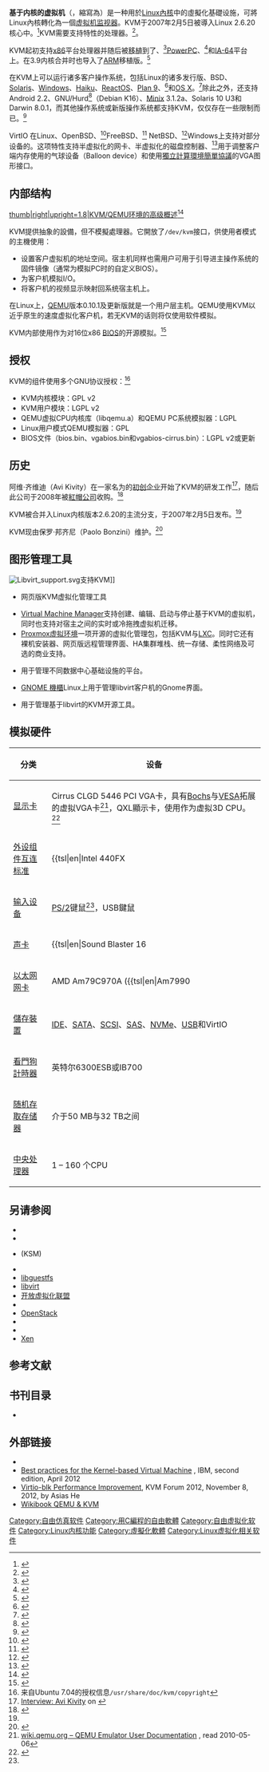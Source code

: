 {{Distinguish|KVM切换器}}
{{NoteTA|G1=IT|G2=FL}}
{{Infobox software
| name                   = KVM
| logo                   = Kvmbanner-logo2 1.png
| logo size              = 160px
| screenshot             = QEMU 6.2 running NetBSD and OpenIndiana screenshot.png
| screenshot size        = 300px
| caption                = 在[[Arch_Linux|Arch Linux]]宿主机上使用QEMU/KVM运行[[NetBSD|NetBSD]]和[[OpenIndiana|OpenIndiana]]客户机的截图。
| author                 = {{tsl|en|Qumranet|Qumranet|Qumranet}}
| developer              = [[开放虚拟化联盟|开放虚拟化联盟]]（OVA）
| operating_system       = [[类Unix系统|类Unix系统]]
| programming_language   = [[C语言|C]]
| platform = [[ARM架構|ARM]]、[[IA-64|IA-64]]、[[PowerPC|PowerPC]]、{{tsl|en|IBM ESA/390|IBM ESA/390|S/390}}、[[X86|x86]]、[[X86-64|x86-64]]
| genre                  = [[Hypervisor|虚拟机监视器]]
| license                = [[GNU通用公共许可证|GNU GPL]]或[[GNU宽通用公共许可证|LGPL]]
| website                = {{URL|www.linux-kvm.org}}
}}

'''基于内核的虚拟机'''（{{lang-en|'''K'''ernel-based '''V'''irtual '''M'''achine}}，縮寫為{{lang|en|'''KVM'''}}）是一种用於[[Linux內核|Linux內核]]中的虛擬化基礎设施，可將Linux內核轉化為一個[[Hypervisor|虚拟机监视器]]。KVM于2007年2月5日被導入Linux 2.6.20核心中。<ref name="2620notes">{{cite web
 | url = http://kernelnewbies.org/Linux_2_6_20#head-bca4fe7ffe454321118a470387c2be543ee51754
 | title = Linux kernel 2.6.20, Section 2.2. Virtualization support through KVM
 | date = 2007-02-05
 | accessdate = 2014-06-16
 | website = kernelnewbies.org
 | archive-date = 2015-07-16
 | archive-url = https://web.archive.org/web/20150716045159/http://kernelnewbies.org/Linux_2_6_20#head-bca4fe7ffe454321118a470387c2be543ee51754
 | dead-url = no
 }}</ref>KVM需要支持{{tsl|en|hardware-assisted virtualization|硬件辅助虚拟化|硬件虚拟化拓展}}特性的处理器。<ref>{{Cite web |url=http://www.linux-kvm.org/page/FAQ#What_do_I_need_to_use_KVM.3F |title=KVM FAQ: What do I need to use KVM? |accessdate=2018-08-14 |archive-date=2020-11-25 |archive-url=https://web.archive.org/web/20201125162526/https://www.linux-kvm.org/page/FAQ#What_do_I_need_to_use_KVM.3F |dead-url=no }}</ref>。

KVM起初支持[[X86|x86]]平台处理器并随后被[[移植_(軟體)|移植]]到了{{tsl|en|IBM ESA/390|IBM ESA/390|S/390}}、<ref>{{Cite web |url=http://article.gmane.org/gmane.comp.emulators.kvm.devel/2570 |title=Gmane - Mail To News And Back Again<!-- Bot generated title --> |accessdate=2014-09-16 |archive-date=2007-09-29 |archive-url=https://web.archive.org/web/20070929124348/http://article.gmane.org/gmane.comp.emulators.kvm.devel/2570 |dead-url=yes }}</ref>[[PowerPC|PowerPC]]、<ref>{{Cite web |url=http://news.gmane.org/gmane.comp.emulators.kvm.devel/2595 |title=Gmane Loom<!-- Bot generated title --> |accessdate=2014-09-16 |archive-date=2007-09-29 |archive-url=https://web.archive.org/web/20070929103042/http://news.gmane.org/gmane.comp.emulators.kvm.devel/2595 |dead-url=yes }}</ref>和[[IA-64|IA-64]]平台上。在3.9内核合并时也导入了[[ARM架構|ARM]]移植版。<ref>{{Cite web |url=https://columbia.github.com/linux-kvm-arm |title=KVM/ARM Open Source Project |access-date=2018-08-14 |archive-url=https://web.archive.org/web/20130310052146/http://columbia.github.com/linux-kvm-arm/ |archive-date=2013-03-10 |dead-url=yes }}</ref>

在KVM上可以运行诸多客户操作系统，包括Linux的诸多发行版、BSD、[[Solaris|Solaris]]、[[Microsoft_Windows|Windows]]、[[Haiku|Haiku]]、[[ReactOS|ReactOS]]、[[貝爾實驗室九號計畫|Plan 9]]、{{tsl|en|AROS Research Operating System|AROS研究操作系统|AROS研究操作系统}}<ref>{{cite web | url = http://www.linux-kvm.org/page/Guest_Support_Status | title = KVM wiki: Guest support status | accessdate = 2007-05-27 | archive-date = 2020-11-25 | archive-url = https://web.archive.org/web/20201125162506/https://www.linux-kvm.org/page/Guest_Support_Status | dead-url = no }}</ref>和[[MacOS|OS X]]。<ref>{{cite web|url=http://www.contrib.andrew.cmu.edu/~somlo/OSXKVM/|title=Running Mac OS X as a QEMU/KVM Guest|accessdate=2014-08-20|archive-date=2020-11-08|archive-url=https://web.archive.org/web/20201108141601/http://www.contrib.andrew.cmu.edu/~somlo/OSXKVM/|dead-url=no}}</ref>除此之外，还支持Android 2.2、GNU/Hurd<ref>{{cite web |url=https://www.gnu.org/software/hurd/hurd/status.html |title=status |publisher=Gnu.org |date= |accessdate=2014-02-12 |archive-date=2020-11-12 |archive-url=https://web.archive.org/web/20201112030809/https://www.gnu.org/software/hurd/hurd/status.html |dead-url=no }}</ref>（Debian K16）、[[MINIX_3|Minix]] 3.1.2a、Solaris 10 U3和Darwin 8.0.1，而其他操作系统或新版操作系统都支持KVM，仅仅存在一些限制而已。<ref>{{cite web |url=http://www.linux-kvm.org/page/Guest_Support_Status |title=Guest Support Status - KVM |publisher=Linux-kvm.org |date= |accessdate=2014-02-12 |archive-date=2020-11-25 |archive-url=https://web.archive.org/web/20201125162506/https://www.linux-kvm.org/page/Guest_Support_Status |dead-url=no }}</ref>

VirtIO{{tsl|en|Paravirtualization|半虚拟化|半虚拟化}} 在Linux、OpenBSD、<ref>{{cite web|url=https://man.openbsd.org/virtio.4|title=OpenBSD man page virtio(4)|accessdate=2018-02-04|archive-date=2020-11-12|archive-url=https://web.archive.org/web/20201112043003/http://man.openbsd.org/virtio.4|dead-url=no}}</ref>FreeBSD、<ref>{{cite web|url=http://people.freebsd.org/~kuriyama/virtio/|title=virtio binary packages for FreeBSD|accessdate=2012-10-29|archive-date=2020-09-29|archive-url=https://web.archive.org/web/20200929051237/https://people.freebsd.org/~kuriyama/virtio/|dead-url=no}}</ref> NetBSD、<ref>{{cite web |url=http://netbsd.gw.com/cgi-bin/man-cgi?virtio++NetBSD-current |title=NetBSD man page virtio(4) |accessdate=2013-07-15 |archive-date=2019-11-13 |archive-url=https://web.archive.org/web/20191113035952/https://netbsd.gw.com/cgi-bin/man-cgi?virtio++NetBSD-current |dead-url=no }}</ref>Windows上支持对部分设备的{{tsl|en|Paravirtualization|半虚拟化|半虚拟化}}。这项特性支持半虚拟化的网卡、半虚拟化的磁盘控制器、<ref>{{cite web |url=http://linux-iscsi.org/wiki/vHost |title=SCSI target for KVM wiki |publisher=linux-iscsi.org |date=2012-08-07 |accessdate=2012-08-12 |archive-date=2020-06-05 |archive-url=https://web.archive.org/web/20200605120413/http://linux-iscsi.org/wiki/VHost |dead-url=no }}</ref>用于调整客户端内存使用的气球设备（Balloon device）和使用[[獨立計算環境簡單協議|獨立計算環境簡單協議]]的VGA图形接口。

== 内部结构 ==
[[File:Kernel-based Virtual Machine zh-CN.svg|thumb|right|upright=1.8|KVM/QEMU环境的高级概述<ref>{{cite web
 |url        = http://www-01.ibm.com/support/knowledgecenter/api/content/nl/en-us/linuxonibm/liaav/LPCKVMSSPV2.1.pdf
 |title      = KVM/QEMU Storage Stack Performance Discussion
 |year       = 2010
 |accessdate = January 3, 2015
 |author1    = Khoa Huynh
 |author2    = Stefan Hajnoczi
 |publisher  = Linux Plumbers Conference
 |website    = ibm.com
 |format     = PDF
}}{{dead link|date=January 2018 |bot=InternetArchiveBot |fix-attempted=yes }}</ref>{{rp|3}}]]

KVM提供抽象的設備，但不模擬處理器。它開放了<tt>/dev/kvm</tt>接口，供使用者模式的主機使用：
* 设置客户虚拟机的地址空间。宿主机同样也需用户可用于引导进主操作系统的固件镜像（通常为模拟PC时的自定义BIOS）。
* 为客户机模拟I/O。
* 将客户机的视频显示映射回系统宿主机上。

在Linux上，[[QEMU|QEMU]]版本0.10.1及更新版就是一个用户层主机。QEMU使用KVM以近乎原生的速度虚拟化客户机，若无KVM的话则将仅使用软件模拟。

KVM内部使用{{tsl|en|SeaBIOS|SeaBIOS|SeaBIOS}}作为对16位x86 [[BIOS|BIOS]]的开源模拟。<ref>{{cite web |url=http://www.seabios.org/SeaBIOS |title=SeaBIOS |publisher=seabios.org |date=2013-12-21 |accessdate=2014-06-16 |archive-date=2020-12-09 |archive-url=https://web.archive.org/web/20201209062757/https://seabios.org/SeaBIOS |dead-url=no }}</ref>

==授权==
KVM的组件使用多个GNU协议授权：<ref>来自Ubuntu 7.04的授权信息<tt>/usr/share/doc/kvm/copyright</tt></ref>
* KVM内核模块：GPL v2
* KVM用户模块：LGPL v2
* QEMU虚拟CPU内核库（libqemu.a）和QEMU PC系统模拟器：LGPL
* Linux用户模式QEMU模拟器：GPL
* BIOS文件（bios.bin、vgabios.bin和vgabios-cirrus.bin）：LGPL v2或更新

==历史==
阿维·齐维迪（Avi Kivity）在一家名为{{tsl|en|Qumranet|Qumranet|Qumranet}}的[[初创企业|初创企业]]开始了KVM的研发工作<ref>[http://kerneltrap.org/node/8088 Interview: Avi Kivity] {{Wayback|url=http://kerneltrap.org/node/8088 |date=20070426033902 }} on {{tsl|en|KernelTrap|KernelTrap|KernelTrap}}</ref>，随后此公司于2008年被[[紅帽公司|紅帽公司]]收购。<ref>{{cite web
 | url = http://www.redhat.com/en/about/press-releases/qumranet
 | title = Red Hat Advances Virtualization Leadership with Qumranet, Inc. Acquisition
 | date = 4 September 2008
 | accessdate = 16 June 2015
 | publisher = [[紅帽公司|Red Hat]]
 | archive-date = 2020-09-25
 | archive-url = https://web.archive.org/web/20200925081408/https://www.redhat.com/en/about/press-releases/qumranet
 | dead-url = no
 }}</ref>

KVM被合并入Linux内核版本2.6.20的主流分支，于2007年2月5日发布。<ref name="2620notes" />

KVM现由保罗·邦齐尼（Paolo Bonzini）维护。<ref>{{cite web
 |url          = http://www.linux.com/news/featured-blogs/200-libby-clark/821899-git-success-stories-and-tips-from-kvm-maintainer-paolo-bonzini
 |title        = Git Success Stories and Tips from KVM Maintainer Paolo Bonzini
 |date         = 7 April 2015
 |accessdate   = 17 June 2015
 |author       = Libby Clark
 |publisher    = [[Linux.com|Linux.com]]
 |archive-url  = https://web.archive.org/web/20160315095510/http://www.linux.com/news/featured-blogs/200-libby-clark/821899-git-success-stories-and-tips-from-kvm-maintainer-paolo-bonzini
 |archive-date = 2016-03-15
 |dead-url     = yes
}}</ref>

== 图形管理工具 ==
[[File:Libvirt_support.svg|thumb]]支持KVM]]

* {{tsl|en|Kimchi (software)|Kimchi|Kimchi}}{{snd}}网页版KVM虚拟化管理工具
* [[Virtual_Machine_Manager|Virtual Machine Manager]]{{snd}}支持创建、编辑、启动与停止基于KVM的虚拟机，同时也支持对宿主之间的实时或冷拖拽虚拟机迁移。
* [[Proxmox_VE|Proxmox虚拟环境]]{{snd}}一项开源的虚拟化管理包，包括KVM与[[LXC|LXC]]。同时它还有裸机安装器、网页版远程管理界面、HA集群堆栈、统一存储、柔性网络及可选的商业支持。
* {{tsl|en|OpenQRM|OpenQRM|OpenQRM}}{{snd}}用于管理不同数据中心基础设施的平台。
* [[GNOME_機櫃|GNOME 機櫃]]{{snd}}Linux上用于管理libvirt客户机的Gnome界面。
* {{tsl|en|oVirt|oVirt|oVirt}}{{snd}}用于管理基于libvirt的KVM开源工具。

== 模拟硬件 ==
{| class="wikitable"
|-
! 分类 !! 设备
|-
| [[显示卡|显示卡]]    || Cirrus CLGD 5446 PCI VGA卡，具有[[Bochs|Bochs]]与[[VESA|VESA]]拓展的虚拟VGA卡<ref name=qemu-doc>[http://wiki.qemu.org/download/qemu-doc.html wiki.qemu.org – QEMU Emulator User Documentation] {{Wayback|url=http://wiki.qemu.org/download/qemu-doc.html |date=20161120082524 }}, read 2010-05-06</ref>，QXL顯示卡，使用{{tsl|en|Virgil (software)|Virgil|Virgil}}作为虚拟3D CPU。<ref>{{cite web |url=http://airlied.livejournal.com/77553.html |title=Introducing Virgil - 3D virtual GPU for qemu |date=2013-07-18 |deadurl=yes |archiveurl=https://web.archive.org/web/20130725063318/http://airlied.livejournal.com/77553.html |archivedate=2013-07-25 |df= |accessdate=2018-08-14 }}</ref>
|-
| [[外设组件互连标准|外设组件互连标准]] || {{tsl|en|Intel 440FX||i440FX}}主机及[[外设组件互连标准|PCI桥]]与{{tsl|en|PIIX3||PIIX3}} <ref name=qemu-doc/>；Intel Q35與ICH9。
|-
| [[输入设备|输入设备]]  || [[PS/2接口|PS/2]]键鼠<ref name=qemu-doc/>，USB鍵鼠
|-
| [[声卡|声卡]]    || {{tsl|en|Sound Blaster 16||Sound Blaster 16}}、ENSONIQ AudioPCI {{tsl|en|ES1370||ES1370}}、{{tsl|en|Gravis Ultrasound GF1||Gravis Ultrasound GF1}}、CS4231A兼容设备<ref name=qemu-doc/>，Intel HD Audio
|-
| [[以太网|以太网]] [[网卡|网卡]]   || AMD Am79C970A ({{tsl|en|Am7990||Am7990}})、E1000（Intel 82540EM, 82573L, 82544GC）、[[NE2000|NE2000]]、瑞昱{{tsl|en|RTL8139||RTL8139}}、Red Hat VirtIO
|-
| [[儲存裝置|儲存裝置]] || [[PATA|IDE]]、[[SATA|SATA]]、[[SCSI|SCSI]]、[[串列SCSI|SAS]]、[[NVMe|NVMe]]、[[USB|USB]]和VirtIO
|-
| [[看門狗計時器|看門狗計時器]]              || 英特尔6300ESB或IB700
|-
| [[随机存取存储器|随机存取存储器]]    || 介于50 MB与32 TB之间
|-
| [[中央处理器|中央处理器]] || 1 – 160 个CPU
|}

== 另请参阅 ==
{{Portal|Free software|Linux}}

{{Div col|colwidth=20em}}
* {{tsl|en|CloudStack||CloudStack}}
* {{tsl|en|Comparison of platform virtualization software|虚拟化软件对比|虚拟化软件对比}}
* {{tsl|en|Kernel same-page merging|内核同页合并|内核同页合并}} (KSM)
* {{tsl|en|Lguest|Lguest|Lguest}}
* [[libguestfs|libguestfs]]
* [[libvirt|libvirt]]
* [[开放虚拟化联盟|开放虚拟化联盟]]
* {{tsl|en|OpenNebula|OpenNebula|OpenNebula}}
* [[OpenStack|OpenStack]]
* {{tsl|en|oVirtoVirt|oVirt}}
* {{tsl|en|Vx32|Vx32|Vx32}}
* [[Xen|Xen]]
{{div col end}}

==参考文献==
{{Reflist|30em}}

== 书刊目录 ==

* {{cite web|accessdate=2017-02-10|title=Ten years of KVM|url=https://lwn.net/Articles/705160/|website=lwn.net|author=Amit Shah|date=2016-11-02|archive-date=2020-11-25|archive-url=https://web.archive.org/web/20201125162450/https://lwn.net/Articles/705160/|dead-url=no}}

==外部链接==
* {{Official website|www.linux-kvm.org}}
* [https://www.ibm.com/support/knowledgecenter/linuxonibm/liaat/liaatbestpractices_pdf.pdf#navpanes=0&toolbar=0 Best practices for the Kernel-based Virtual Machine] {{Wayback|url=https://www.ibm.com/support/knowledgecenter/linuxonibm/liaat/liaatbestpractices_pdf.pdf#navpanes=0&toolbar=0 |date=20170108213934 }}, IBM, second edition, April 2012
* [https://web.archive.org/web/20141021055601/http://www.linux-kvm.org/wiki/images/f/f9/2012-forum-virtio-blk-performance-improvement.pdf Virtio-blk Performance Improvement], KVM Forum 2012, November 8, 2012, by Asias He
* [https://web.archive.org/web/20101128114720/http://qemu-buch.de/e/Content Wikibook QEMU & KVM]

{{虛擬化技術}}
{{Linux内核}}

{{Authority control}}

{{DEFAULTSORT:Kernel-based Virtual Machine}}
[[Category:自由仿真软件|Category:自由仿真软件]]
[[Category:用C編程的自由軟體|Category:用C編程的自由軟體]]
[[Category:自由虚拟化软件|Category:自由虚拟化软件]]
[[Category:Linux内核功能|Category:Linux内核功能]]
[[Category:虛擬化軟體|Category:虛擬化軟體]]
[[Category:Linux虚拟化相关软件|Category:Linux虚拟化相关软件]]